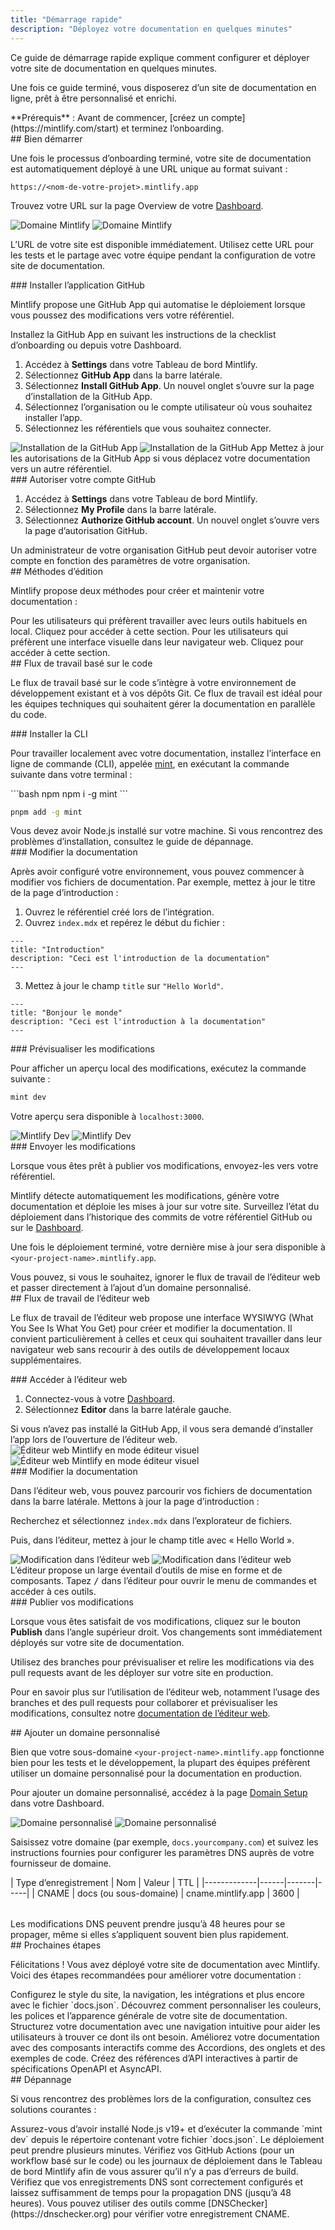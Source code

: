 ```yaml
---
title: "Démarrage rapide"
description: "Déployez votre documentation en quelques minutes"
---
```


Ce guide de démarrage rapide explique comment configurer et déployer votre site de documentation en quelques minutes.

Une fois ce guide terminé, vous disposerez d’un site de documentation en ligne, prêt à être personnalisé et enrichi.

<Info>
  **Prérequis** : Avant de commencer, [créez un compte](https://mintlify.com/start) et terminez l’onboarding.
</Info>

<div id="getting-started">
  ## Bien démarrer
</div>

Une fois le processus d’onboarding terminé, votre site de documentation est automatiquement déployé à une URL unique au format suivant :

```
https://<nom-de-votre-projet>.mintlify.app
```

Trouvez votre URL sur la page Overview de votre [Dashboard](https://dashboard.mintlify.com/).

<Frame>
  <img src="/images/quickstart/mintlify-domain-light.png" alt="Domaine Mintlify" className="block dark:hidden" />

  <img src="/images/quickstart/mintlify-domain-dark.png" alt="Domaine Mintlify" className="hidden dark:block" />
</Frame>

L’URL de votre site est disponible immédiatement. Utilisez cette URL pour les tests et le partage avec votre équipe pendant la configuration de votre site de documentation.

<div id="install-the-github-app">
  ### Installer l’application GitHub
</div>

Mintlify propose une GitHub App qui automatise le déploiement lorsque vous poussez des modifications vers votre référentiel.

Installez la GitHub App en suivant les instructions de la checklist d’onboarding ou depuis votre Dashboard.

1. Accédez à **Settings** dans votre Tableau de bord Mintlify.
2. Sélectionnez **GitHub App** dans la barre latérale.
3. Sélectionnez **Install GitHub App**. Un nouvel onglet s’ouvre sur la page d’installation de la GitHub App.
4. Sélectionnez l’organisation ou le compte utilisateur où vous souhaitez installer l’app.
5. Sélectionnez les référentiels que vous souhaitez connecter.

<Frame>
  <img src="/images/quickstart/github-app-installation-light.png" alt="Installation de la GitHub App" className="block dark:hidden" />

  <img src="/images/quickstart/github-app-installation-dark.png" alt="Installation de la GitHub App" className="hidden dark:block" />
</Frame>

<Info>
  Mettez à jour les autorisations de la GitHub App si vous déplacez votre documentation vers un autre référentiel.
</Info>

<div id="authorize-your-github-account">
  ### Autoriser votre compte GitHub
</div>

1. Accédez à **Settings** dans votre Tableau de bord Mintlify.
2. Sélectionnez **My Profile** dans la barre latérale.
3. Sélectionnez **Authorize GitHub account**. Un nouvel onglet s’ouvre vers la page d’autorisation GitHub.

<Info>
  Un administrateur de votre organisation GitHub peut devoir autoriser votre compte en fonction des paramètres de votre organisation.
</Info>

<div id="editing-workflows">
  ## Méthodes d’édition
</div>

Mintlify propose deux méthodes pour créer et maintenir votre documentation :

<Card title="Méthode basée sur le code" icon="terminal" horizontal href="#code-based-workflow">
  Pour les utilisateurs qui préfèrent travailler avec leurs outils habituels en local. Cliquez pour accéder à cette section.
</Card>

<Card title="Méthode avec l’éditeur web" icon="mouse-pointer-2" horizontal href="#web-editor-workflow">
  Pour les utilisateurs qui préfèrent une interface visuelle dans leur navigateur web. Cliquez pour accéder à cette section.
</Card>

<div id="code-based-workflow">
  ## Flux de travail basé sur le code
</div>

Le flux de travail basé sur le code s’intègre à votre environnement de développement existant et à vos dépôts Git. Ce flux de travail est idéal pour les équipes techniques qui souhaitent gérer la documentation en parallèle du code.

<div id="install-the-cli">
  ### Installer la CLI
</div>

Pour travailler localement avec votre documentation, installez l’interface en ligne de commande (CLI), appelée [mint](https://www.npmjs.com/package/mint), en exécutant la commande suivante dans votre terminal :

<CodeGroup>
  ```bash npm
  npm i -g mint
  ```

  ```bash pnpm
  pnpm add -g mint
  ```
</CodeGroup>

<Info>
  Vous devez avoir Node.js installé sur votre machine. Si vous rencontrez des problèmes d’installation, consultez le guide de dépannage.
</Info>

<div id="edit-the-documentation">
  ### Modifier la documentation
</div>

Après avoir configuré votre environnement, vous pouvez commencer à modifier vos fichiers de documentation. Par exemple, mettez à jour le titre de la page d’introduction :

1. Ouvrez le référentiel créé lors de l’intégration.
2. Ouvrez `index.mdx` et repérez le début du fichier :

```mdx index.mdx
---
title: "Introduction"
description: "Ceci est l'introduction de la documentation"
---
```

3. Mettez à jour le champ `title` sur `"Hello World"`.

```mdx index.mdx {2}
---
title: "Bonjour le monde"
description: "Ceci est l'introduction à la documentation"
---
```

<div id="preview-the-changes">
  ### Prévisualiser les modifications
</div>

Pour afficher un aperçu local des modifications, exécutez la commande suivante :

```bash
mint dev
```

Votre aperçu sera disponible à `localhost:3000`.

<Frame>
  <img src="/images/quickstart/mintlify-dev-light.png" alt="Mintlify Dev" className="block dark:hidden" />

  <img src="/images/quickstart/mintlify-dev-dark.png" alt="Mintlify Dev" className="hidden dark:block" />
</Frame>

<div id="push-the-changes">
  ### Envoyer les modifications
</div>

Lorsque vous êtes prêt à publier vos modifications, envoyez-les vers votre référentiel.

Mintlify détecte automatiquement les modifications, génère votre documentation et déploie les mises à jour sur votre site. Surveillez l’état du déploiement dans l’historique des commits de votre référentiel GitHub ou sur le [Dashboard](https://dashboard.mintlify.com).

Une fois le déploiement terminé, votre dernière mise à jour sera disponible à `<your-project-name>.mintlify.app`.

<Card title="Passer à l’ajout d’un domaine personnalisé" icon="arrow-down" href="#adding-a-custom-domain" horizontal>
  Vous pouvez, si vous le souhaitez, ignorer le flux de travail de l’éditeur web et passer directement à l’ajout d’un domaine personnalisé.
</Card>

<div id="web-editor-workflow">
  ## Flux de travail de l’éditeur web
</div>

Le flux de travail de l’éditeur web propose une interface WYSIWYG (What You See Is What You Get) pour créer et modifier la documentation. Il convient particulièrement à celles et ceux qui souhaitent travailler dans leur navigateur web sans recourir à des outils de développement locaux supplémentaires.

<div id="access-the-web-editor">
  ### Accéder à l’éditeur web
</div>

1. Connectez-vous à votre [Dashboard](https://dashboard.mintlify.com).
2. Sélectionnez **Editor** dans la barre latérale gauche.

<Info>
  Si vous n’avez pas installé la GitHub App, il vous sera demandé d’installer l’app lors de l’ouverture de l’éditeur web.
</Info>

<Frame>
  <img alt="Éditeur web Mintlify en mode éditeur visuel" src="/images/quickstart/web-editor-light.png" className="block dark:hidden" />

  <img alt="Éditeur web Mintlify en mode éditeur visuel" src="/images/quickstart/web-editor-dark.png" className="hidden dark:block" />
</Frame>

<div id="edit-the-documentation">
  ### Modifier la documentation
</div>

Dans l’éditeur web, vous pouvez parcourir vos fichiers de documentation dans la barre latérale. Mettons à jour la page d’introduction :

Recherchez et sélectionnez `index.mdx` dans l’explorateur de fichiers.

Puis, dans l’éditeur, mettez à jour le champ title avec « Hello World ».

<Frame>
  <img alt="Modification dans l’éditeur web" src="/images/quickstart/web-editor-editing-light.png" className="block dark:hidden" />

  <img alt="Modification dans l’éditeur web" src="/images/quickstart/web-editor-editing-dark.png" className="hidden dark:block" />
</Frame>

<Tip>
  L’éditeur propose un large éventail d’outils de mise en forme et de composants. Tapez <kbd>/</kbd> dans l’éditeur pour ouvrir le menu de commandes et accéder à ces outils.
</Tip>

<div id="publish-your-changes">
  ### Publier vos modifications
</div>

Lorsque vous êtes satisfait de vos modifications, cliquez sur le bouton **Publish** dans l’angle supérieur droit. Vos changements sont immédiatement déployés sur votre site de documentation.

<Tip>
  Utilisez des branches pour prévisualiser et relire les modifications via des pull requests avant de les déployer sur votre site en production.
</Tip>

Pour en savoir plus sur l’utilisation de l’éditeur web, notamment l’usage des branches et des pull requests pour collaborer et prévisualiser les modifications, consultez notre [documentation de l’éditeur web](/fr/editor/getting-started).

<div id="adding-a-custom-domain">
  ## Ajouter un domaine personnalisé
</div>

Bien que votre sous-domaine `<your-project-name>.mintlify.app` fonctionne bien pour les tests et le développement, la plupart des équipes préfèrent utiliser un domaine personnalisé pour la documentation en production.

Pour ajouter un domaine personnalisé, accédez à la page [Domain Setup](https://dashboard.mintlify.com/settings/deployment/custom-domain) dans votre Dashboard.

<Frame>
  <img src="/images/quickstart/custom-domain-light.png" alt="Domaine personnalisé" className="block dark:hidden" />

  <img src="/images/quickstart/custom-domain-dark.png" alt="Domaine personnalisé" className="hidden dark:block" />
</Frame>

Saisissez votre domaine (par exemple, `docs.yourcompany.com`) et suivez les instructions fournies pour configurer les paramètres DNS auprès de votre fournisseur de domaine.

<Table>
  | Type d’enregistrement | Nom | Valeur | TTL |
  |-------------|------|-------|-----|
  | CNAME | docs (ou sous-domaine) | cname.mintlify.app | 3600 |
</Table>

<Info>
  Les modifications DNS peuvent prendre jusqu’à 48 heures pour se propager, même si elles s’appliquent souvent bien plus rapidement.
</Info>

<div id="next-steps">
  ## Prochaines étapes
</div>

Félicitations ! Vous avez déployé votre site de documentation avec Mintlify. Voici des étapes recommandées pour améliorer votre documentation :

<Card title="Configurer vos paramètres globaux" icon="settings" href="fr/settings" horizontal>
  Configurez le style du site, la navigation, les intégrations et plus encore avec le fichier `docs.json`.
</Card>

<Card title="Personnaliser votre thème" icon="paintbrush" href="fr/themes" horizontal>
  Découvrez comment personnaliser les couleurs, les polices et l’apparence générale de votre site de documentation.
</Card>

<Card title="Organiser la navigation" icon="map" href="fr/navigation" horizontal>
  Structurez votre documentation avec une navigation intuitive pour aider les utilisateurs à trouver ce dont ils ont besoin.
</Card>

<Card title="Ajouter des composants interactifs" icon="puzzle" href="/fr/components/accordions" horizontal>
  Améliorez votre documentation avec des composants interactifs comme des Accordions, des onglets et des exemples de code.
</Card>

<Card title="Configurer des références d’API" icon="code" href="/fr/api-playground/overview" horizontal>
  Créez des références d’API interactives à partir de spécifications OpenAPI et AsyncAPI.
</Card>

<div id="troubleshooting">
  ## Dépannage
</div>

Si vous rencontrez des problèmes lors de la configuration, consultez ces solutions courantes :

<AccordionGroup>
  <Accordion title="L’aperçu local ne fonctionne pas">
    Assurez-vous d’avoir installé Node.js v19+ et d’exécuter la commande `mint dev` depuis le répertoire contenant votre fichier `docs.json`.
  </Accordion>

  <Accordion title="Les modifications ne s’affichent pas sur le site en production">
    Le déploiement peut prendre plusieurs minutes. Vérifiez vos GitHub Actions (pour un workflow basé sur le code) ou les journaux de déploiement dans le Tableau de bord Mintlify afin de vous assurer qu’il n’y a pas d’erreurs de build.
  </Accordion>

  <Accordion title="Le domaine personnalisé ne se connecte pas">
    Vérifiez que vos enregistrements DNS sont correctement configurés et laissez suffisamment de temps pour la propagation DNS (jusqu’à 48 heures). Vous pouvez utiliser des outils comme [DNSChecker](https://dnschecker.org) pour vérifier votre enregistrement CNAME.
  </Accordion>
</AccordionGroup>